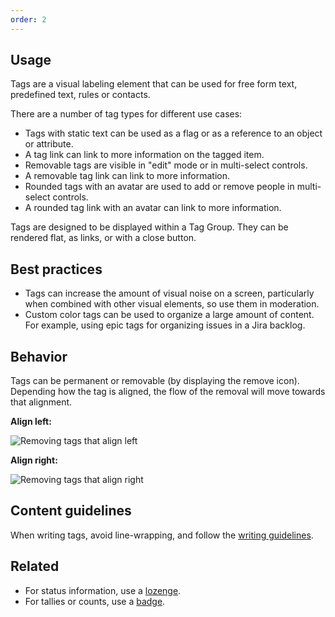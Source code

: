 ```yaml
---
order: 2
---
```


## Usage

Tags are a visual labeling element that can be used for free form text, predefined text, rules or contacts.

There are a number of tag types for different use cases:

- Tags with static text can be used as a flag or as a reference to an object or attribute.
- A tag link can link to more information on the tagged item.
- Removable tags are visible in "edit" mode or in multi-select controls.
- A removable tag link can link to more information.
- Rounded tags with an avatar are used to add or remove people in multi-select controls.
- A rounded tag link with an avatar can link to more information.

Tags are designed to be displayed within a Tag Group. They can be rendered flat, as links, or with a close button.

## Best practices

- Tags can increase the amount of visual noise on a screen, particularly when combined with other visual elements, so use them in moderation.
- Custom color tags can be used to organize a large amount of content. For example, using epic tags for organizing issues in a Jira backlog.

## Behavior
Tags can be permanent or removable (by displaying the remove icon). Depending how the tag is aligned, the flow of the removal will move towards that alignment.

**Align left:**

![Removing tags that align left](../images/tags-leftToRight.png)

**Align right:**

![Removing tags that align right](../images/tags-rightToLeft.png)

## Content guidelines

When writing tags, avoid line-wrapping, and follow the [writing guidelines](/content/writing-style).

## Related
- For status information, use a [lozenge](/components/lozenge).
- For tallies or counts, use a [badge](/components/badge).
